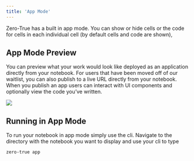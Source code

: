 ```yaml
---
title: 'App Mode'
---
```


Zero-True has a built in app mode. You can show or hide cells or the code for cells 
in each individual cell (by default cells and code are shown),

## App Mode Preview

You can preview what your work would look like deployed as an application directly from your notebook. 
For users that have been moved off of our waitlist, you can also publish to a live URL directly from your notebook. 
When you publish an app users can interact with UI components and optionally view the code you’ve written. 

![](/blogs/gifs/notebook_to_app.gif)

## Running in App Mode

To run your notebook in app mode simply use the cli. Navigate to the directory with the notebook you want to display and use 
your cli to type

```bash
zero-true app
```